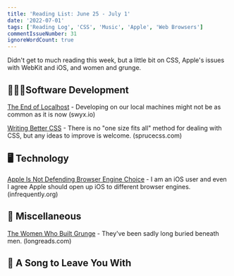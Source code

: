 ```yaml
---
title: 'Reading List: June 25 - July 1'
date: '2022-07-01'
tags: ['Reading Log', 'CSS', 'Music', 'Apple', 'Web Browsers']
commentIssueNumber: 31
ignoreWordCount: true
---
```


Didn't get to much reading this week, but a little bit on CSS, Apple's issues with WebKit and iOS, and women and grunge.

## 👨🏼‍💻Software Development

[The End of Localhost](https://swyx.io/the-end-of-localhost) - Developing on our local machines might not be as common as it is now <span className="domain-name">(swyx.io)</span>

[Writing Better CSS](https://sprucecss.com/blog/writing-better-css) - There is no "one size fits all" method for dealing with CSS, but any ideas to improve is welcome. <span className="domain-name">(sprucecss.com)</span>

## 🖥 Technology

[Apple Is Not Defending Browser Engine Choice](https://infrequently.org/2022/06/apple-is-not-defending-browser-engine-choice/) - I am an iOS user and even I agree Apple should open up iOS to different browser engines. <span className="domain-name">(infrequently.org)</span>

## 🎒 Miscellaneous

[The Women Who Built Grunge](https://longreads.com/2022/06/29/the-women-who-built-grunge/) - They've been sadly long buried beneath men. <span className="domain-name">(longreads.com)</span>

## 🎵 A Song to Leave You With

<YouTubeEmbed
    id="vfGZZJnoJ0U"
    title="Deaf Havana - Boston Square"
/>